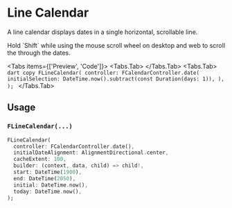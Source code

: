
# Line Calendar
A line calendar displays dates in a single horizontal, scrollable line.

<LinkBadgeGroup>
  <LinkBadge label="API Reference" href="https://pub.dev/documentation/forui/latest/forui.widgets.line_calendar/"/>
</LinkBadgeGroup>

<Callout type="info">
  Hold `Shift` while using the mouse scroll wheel on desktop and web to scroll the through the dates.
</Callout>

<Tabs items={['Preview', 'Code']}>
    <Tabs.Tab>
        <Widget name='line-calendar' query={{}} height={200}/>
    </Tabs.Tab>
    <Tabs.Tab>
        ```dart copy
        FLineCalendar(
          controller: FCalendarController.date(
            initialSelection: DateTime.now().subtract(const Duration(days: 1)),
          ),
        );
        ```
    </Tabs.Tab>
</Tabs>

## Usage

### `FLineCalendar(...)`

```dart copy
FLineCalendar(
  controller: FCalendarController.date(),
  initialDateAlignment: AlignmentDirectional.center,
  cacheExtent: 100,
  builder: (context, data, child) => child!,
  start: DateTime(1900),
  end: DateTime(2050),
  initial: DateTime.now(),
  today: DateTime.now(),
);
```